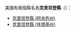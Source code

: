 {{noteTA
|T=zh:克里坦登縣; zh-hans:克里坦登县; zh-tw:克里坦登縣;
|1=克里
}}

美國有兩個縣名為'''克里坦登縣'''（'''{{lang|en|Crittenden County}}'''）：
* [[克里坦登縣_(阿肯色州)|克里坦登縣 (阿肯色州)]]
* [[克里坦登縣_(肯塔基州)|克里坦登縣 (肯塔基州)]]
{{disambig|K克里坦登縣|Cat=五字县名消歧义}}